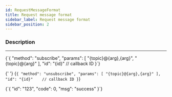 ```yaml
---
id: RequestMessageFormat
title: Request message format
sidebar_label: Request message format
sidebar_position: 2
---
```



### Description

---

<Tabs>
  <TabItem value="subscribe" label="Subscribe">
    <CodeBlock language="javascript" title="Subscribe">{`{
    "method": "subscribe",
    "params": [
        "{topic}@{arg},{arg}",
        "{topic}@{arg}"
    ],
    "id": "{id}"    // callback ID
}`}</CodeBlock>
  </TabItem>

{' '}
<TabItem value="unsubscribe" label="Unsubscribe">
  <CodeBlock language="javascript" title="Unsubscribe">{`{
    "method": "unsubscribe",
    "params": [
        "{topic}@{arg},{arg}"
    ],
    "id": "{id}"    // callback ID
}`}</CodeBlock>
</TabItem>

  <TabItem value="response" label="Response Example">
    <CodeBlock language="json" title="Response Example">{`{
    "id": "123",
    "code": 0,
    "msg": "success"
}`}</CodeBlock>
  </TabItem>
</Tabs>
